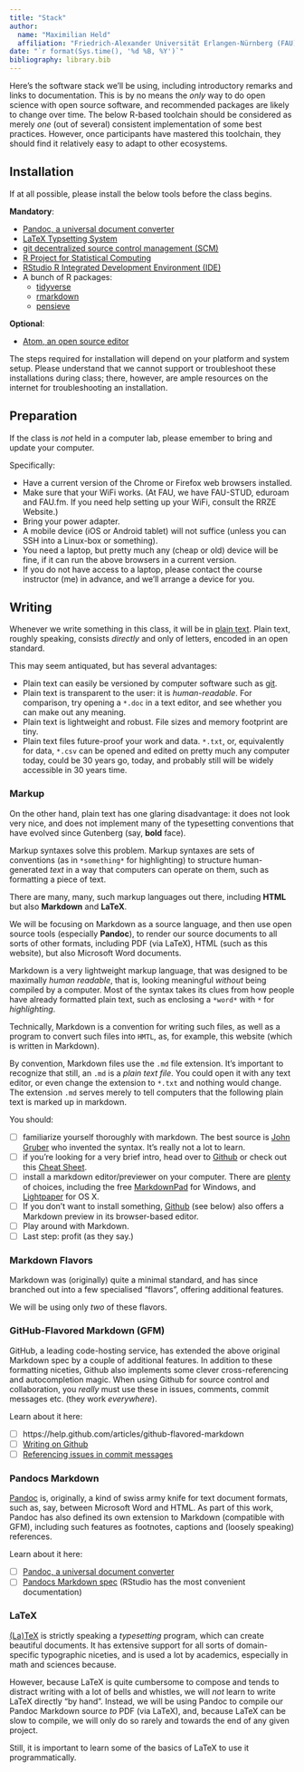 ```yaml
---
title: "Stack"
author: 
  name: "Maximilian Held"
  affiliation: "Friedrich-Alexander Universität Erlangen-Nürnberg (FAU)"
date: "`r format(Sys.time(), '%d %B, %Y')`"
bibliography: library.bib
---
```


Here's the software stack we'll be using, including introductory remarks and links to documentation.
This is by no means the *only* way to do open science with open source software, and recommended packages are likely to change over time.
The below R-based toolchain should be considered as merely *one* (out of several) consistent implementation of some best practices.
However, once participants have mastered this toolchain, they should find it relatively easy to adapt to other ecosystems.


## Installation {.alert .alert-success}

If at all possible, please install the below tools before the class begins.


**Mandatory**:

- [Pandoc, a universal document converter](https://pandoc.org)
- [LaTeX Typsetting System](https://www.latex-project.org)
- [git decentralized source control management (SCM)](https://git-scm.com)
- [R Project for Statistical Computing](https://www.r-project.org)
- [RStudio R Integrated Development Environment (IDE)](https://www.rstudio.com/products/RStudio/)
- A bunch of R packages:
  - [tidyverse](https://www.tidyverse.org)
  - [rmarkdown](https://rmarkdown.rstudio.com)
  - [pensieve](https://pensieve.maxheld.de)


**Optional**:

- [Atom, an open source editor](http://atom.io)

The steps required for installation will depend on your platform and system setup.
Please understand that we cannot support or troubleshoot these installations during class; there, however, are ample resources on the internet for troubleshooting an installation.


## Preparation {.alert .alert-info}

If the class is *not* held in a computer lab, please emember to bring and update your computer. 

Specifically:

- Have a current version of the Chrome or Firefox web browsers installed.
- Make sure that your WiFi works. 
  (At FAU, we have FAU-STUD, eduroam and FAU.fm. 
  If you need help setting up your WiFi, consult the RRZE Website.)
- Bring your power adapter.
- A mobile device (iOS or Android tablet) will not suffice (unless you can SSH into a Linux-box or something). 
- You need a laptop, but pretty much any (cheap or old) device will be fine, if it can run the above browsers in a current version.
- If you do not have access to a laptop, please contact the course instructor (me) in advance, and we’ll arrange a device for you.


## Writing

Whenever we write something in this class, it will be in [plain text](http://en.wikipedia.org/wiki/Plain_text).
Plain text, roughly speaking, consists *directly* and only of letters, encoded in an open standard.

This may seem antiquated, but has several advantages:

- Plain text can easily be versioned by computer software such as [git](http://git-scm.com).
- Plain text is transparent to the user: it is *human-readable*.
 For comparison, try opening a `*.doc` in a text editor, and see whether you can make out any meaning.
- Plain text is lightweight and robust.
 File sizes and memory footprint are tiny.
- Plain text files future-proof your work and data.
 `*.txt`, or, equivalently for data, `*.csv` can be opened and edited on pretty much any computer today, could be 30 years go, today, and probably still will be widely accessible in 30 years time.


### Markup

On the other hand, plain text has one glaring disadvantage: it does not look very nice, and does not implement many of the typesetting conventions that have evolved since Gutenberg (say, **bold** face).

Markup syntaxes solve this problem.
Markup syntaxes are sets of conventions (as in `*something*` for highlighting) to structure human-generated *text* in a way that computers can operate on them, such as formatting a piece of text.

There are many, many, such markup languages out there, including **HTML** but also **Markdown** and **LaTeX**.

We will be focusing on Markdown as a source language, and then use open source tools (especially **Pandoc**), to render our source documents to all sorts of other formats, including PDF (via LaTeX), HTML (such as this website), but also Microsoft Word documents.

Markdown is a very lightweight markup language, that was designed to be maximally *human readable*, that is, looking meaningful *without* being compiled by a computer.
Most of the syntax takes its clues from how people have already formatted plain text, such as enclosing a `*word*` with `*` for *highlighting*.

Technically, Markdown is a convention for writing such files, as well as a program to convert such files into `HMTL`, as, for example, this website (which is written in Markdown).

By convention, Markdown files use the `.md` file extension.
It's important to recognize that still, an `.md` is a *plain text file*.
You could open it with any text editor, or even change the extension to `*.txt` and nothing would change.
The extension `.md` serves merely to tell computers that the following plain text is marked up in markdown.


You should:

- [ ] familiarize yourself thoroughly with markdown.
 The best source is [John Gruber](http://daringfireball.net/projects/markdown/) who invented the syntax.
 It's really not a lot to learn.
- [ ] if you're looking for a very brief intro, head over to [Github](https://help.github.com/articles/markdown-basics) or check out this [Cheat Sheet](https://github.com/adam-p/markdown-here/wiki/Markdown-Cheatsheet).
- [ ] install a markdown editor/previewer on your computer.
 There are [plenty](http://mashable.com/2013/06/24/markdown-tools/) of choices, including the free [MarkdownPad](http://markdownpad.com) for Windows, and [Lightpaper](http://clockworkengine.com/lightpaper-mac/) for OS X.
- [ ] If you don't want to install something, [Github](https://github.com) (see below) also offers a Markdown preview in its browser-based editor.
- [ ] Play around with Markdown.
- [ ] Last step: profit (as they say.)


### Markdown Flavors

Markdown was (originally) quite a minimal standard, and has since branched out into a few specialised "flavors", offering additional features.

We will be using only *two* of these flavors.


### GitHub-Flavored Markdown (GFM)

GitHub, a leading code-hosting service, has extended the above original Markdown spec by a couple of additional features.
In addition to these formatting niceties, Github also implements some clever cross-referencing and autocompletion magic.
When using Github for source control and collaboration, you *really* must use these in issues, comments, commit messages etc. (they work *everywhere*).

Learn about it here:

- [ ] https://help.github.com/articles/github-flavored-markdown
- [ ] [Writing on Github](https://help.github.com/articles/writing-on-github)
- [ ] [Referencing issues in commit messages](https://help.github.com/articles/closing-issues-via-commit-messages)


### Pandocs Markdown

[Pandoc](https://pandoc.org) is, originally, a kind of swiss army knife for text document formats, such as, say, between Microsoft Word and HTML.
As part of this work, Pandoc has also defined its own extension to Markdown (compatible with GFM), including such features as footnotes, captions and (loosely speaking) references.

Learn about it here:

- [ ] [Pandoc, a universal document converter](https://pandoc.org)
- [ ] [Pandocs Markdown spec](https://rmarkdown.rstudio.com/authoring_pandoc_markdown.html) (RStudio has the most convenient documentation)


### LaTeX

[(La)TeX](http://www.latex-project.org) is strictly speaking a *typesetting* program, which can create beautiful documents.
It has extensive support for all sorts of domain-specific typographic niceties, and is used a lot by academics, especially in math and sciences because.

However, because LaTeX is quite cumbersome to compose and tends to distract writing with a lot of bells and whistles, we will *not* learn to write LaTeX directly "by hand".
Instead, we will be using Pandoc to compile our Pandoc Markdown source *to* PDF (via LaTeX), and, because LaTeX can be slow to compile, we will only do so rarely and towards the end of any given project.

Still, it is important to learn some of the basics of LaTeX to use it programmatically.
